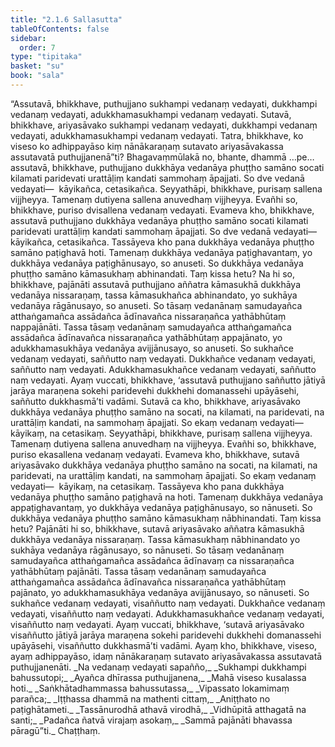 ```yaml
---
title: "2.1.6 Sallasutta"
tableOfContents: false
sidebar:
  order: 7
type: "tipitaka"
basket: "su"
book: "sala"
---
```



<DynamicBreadcrumb />

<Division number="254" book="sala">

<Paragraph number="1118" book="sala">
“Assutavā, bhikkhave, puthujjano sukhampi vedanaṃ vedayati, dukkhampi vedanaṃ vedayati, adukkhamasukhampi vedanaṃ vedayati. Sutavā, bhikkhave, ariyasāvako sukhampi vedanaṃ vedayati, dukkhampi vedanaṃ vedayati, adukkhamasukhampi vedanaṃ vedayati. Tatra, bhikkhave, ko viseso ko adhippayāso kiṃ nānākaraṇaṃ sutavato ariyasāvakassa assutavatā puthujjanenā”ti? Bhagavaṃmūlakā no, bhante, dhammā …pe…  assutavā, bhikkhave, puthujjano dukkhāya vedanāya phuṭṭho samāno socati kilamati paridevati urattāḷiṃ kandati sammohaṃ āpajjati. So dve vedanā vedayati—  kāyikañca, cetasikañca. Seyyathāpi, bhikkhave, purisaṃ sallena vijjheyya. Tamenaṃ dutiyena sallena anuvedhaṃ vijjheyya. Evañhi so, bhikkhave, puriso dvisallena vedanaṃ vedayati. Evameva kho, bhikkhave, assutavā puthujjano dukkhāya vedanāya phuṭṭho samāno socati kilamati paridevati urattāḷiṃ kandati sammohaṃ āpajjati. So dve vedanā vedayati—  kāyikañca, cetasikañca. Tassāyeva kho pana dukkhāya vedanāya phuṭṭho samāno paṭighavā hoti. Tamenaṃ dukkhāya vedanāya paṭighavantaṃ, yo dukkhāya vedanāya paṭighānusayo, so anuseti. So dukkhāya vedanāya phuṭṭho samāno kāmasukhaṃ abhinandati. Taṃ kissa hetu? Na hi so, bhikkhave, pajānāti assutavā puthujjano aññatra kāmasukhā dukkhāya vedanāya nissaraṇaṃ, tassa kāmasukhañca abhinandato, yo sukhāya vedanāya rāgānusayo, so anuseti. So tāsaṃ vedanānaṃ samudayañca atthaṅgamañca assādañca ādīnavañca nissaraṇañca yathābhūtaṃ nappajānāti. Tassa tāsaṃ vedanānaṃ samudayañca atthaṅgamañca assādañca ādīnavañca nissaraṇañca yathābhūtaṃ appajānato, yo adukkhamasukhāya vedanāya avijjānusayo, so anuseti. So sukhañce vedanaṃ vedayati, saññutto naṃ vedayati. Dukkhañce vedanaṃ vedayati, saññutto naṃ vedayati. Adukkhamasukhañce vedanaṃ vedayati, saññutto naṃ vedayati. Ayaṃ vuccati, bhikkhave, ‘assutavā puthujjano saññutto jātiyā jarāya maraṇena sokehi paridevehi dukkhehi domanassehi upāyāsehi, saññutto dukkhasmā’ti vadāmi.
</Paragraph>

<Paragraph number="1119" book="sala">
Sutavā ca kho, bhikkhave, ariyasāvako dukkhāya vedanāya phuṭṭho samāno na socati, na kilamati, na paridevati, na urattāḷiṃ kandati, na sammohaṃ āpajjati. So ekaṃ vedanaṃ vedayati—  kāyikaṃ, na cetasikaṃ.
</Paragraph>

<Paragraph number="1120" book="sala">
Seyyathāpi, bhikkhave, purisaṃ sallena vijjheyya. Tamenaṃ dutiyena sallena anuvedhaṃ na vijjheyya. Evañhi so, bhikkhave, puriso ekasallena vedanaṃ vedayati. Evameva kho, bhikkhave, sutavā ariyasāvako dukkhāya vedanāya phuṭṭho samāno na socati, na kilamati, na paridevati, na urattāḷiṃ kandati, na sammohaṃ āpajjati. So ekaṃ vedanaṃ vedayati—  kāyikaṃ, na cetasikaṃ. Tassāyeva kho pana dukkhāya vedanāya phuṭṭho samāno paṭighavā na hoti. Tamenaṃ dukkhāya vedanāya appaṭighavantaṃ, yo dukkhāya vedanāya paṭighānusayo, so nānuseti. So dukkhāya vedanāya phuṭṭho samāno kāmasukhaṃ nābhinandati. Taṃ kissa hetu? Pajānāti hi so, bhikkhave, sutavā ariyasāvako aññatra kāmasukhā dukkhāya vedanāya nissaraṇaṃ. Tassa kāmasukhaṃ nābhinandato yo sukhāya vedanāya rāgānusayo, so nānuseti. So tāsaṃ vedanānaṃ samudayañca atthaṅgamañca assādañca ādīnavaṃ ca nissaraṇañca yathābhūtaṃ pajānāti. Tassa tāsaṃ vedanānaṃ samudayañca atthaṅgamañca assādañca ādīnavañca nissaraṇañca yathābhūtaṃ pajānato, yo adukkhamasukhāya vedanāya avijjānusayo, so nānuseti. So sukhañce vedanaṃ vedayati, visaññutto naṃ vedayati. Dukkhañce vedanaṃ vedayati, visaññutto naṃ vedayati. Adukkhamasukhañce vedanaṃ vedayati, visaññutto naṃ vedayati. Ayaṃ vuccati, bhikkhave, ‘sutavā ariyasāvako visaññutto jātiyā jarāya maraṇena sokehi paridevehi dukkhehi domanassehi upāyāsehi, visaññutto dukkhasmā’ti vadāmi. Ayaṃ kho, bhikkhave, viseso, ayaṃ adhippayāso, idaṃ nānākaraṇaṃ sutavato ariyasāvakassa assutavatā puthujjanenāti.
</Paragraph>

<Paragraph number="1121" type="verses" book="sala">
_Na vedanaṃ vedayati sapañño,_  
_Sukhampi dukkhampi bahussutopi;_  
_Ayañca dhīrassa puthujjanena,_  
_Mahā viseso kusalassa hoti._  

</Paragraph>

<Paragraph number="1122" type="verses" book="sala">
_Saṅkhātadhammassa bahussutassa,_  
_Vipassato lokamimaṃ parañca;_  
_Iṭṭhassa dhammā na mathenti cittaṃ,_  
_Aniṭṭhato no paṭighātameti._  

</Paragraph>

<Paragraph number="1123" type="verses" book="sala">
_Tassānurodhā athavā virodhā,_  
_Vidhūpitā atthagatā na santi;_  
_Padañca ñatvā virajaṃ asokaṃ,_  
_Sammā pajānāti bhavassa pāragū”ti._  


</Paragraph>
</Division>

<Paragraph number="1124" type="center" book="sala">
Chaṭṭhaṃ.
</Paragraph>